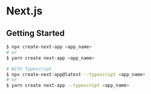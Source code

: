 
# Next.js

## Getting Started

```bash
$ npx create-next-app <app_name>
# or
$ yarn create next-app <app_name>

# With Typescript
$ npx create-next-app@latest --typescript <app_name>
# or
$ yarn create next-app --typescript <app_name>
```


